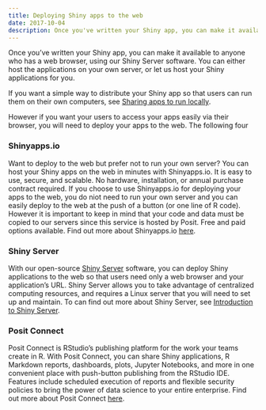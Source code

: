 ```yaml
---
title: Deploying Shiny apps to the web
date: 2017-10-04
description: Once you've written your Shiny app, you can make it available to anyone who has a web browser, using our Shiny Server software. You can either host the applications on your own server or let us host your Shiny applications for you.
---
```


Once you've written your Shiny app, you can make it available to anyone who has a web browser, using our Shiny Server software. You can either host the applications on your own server, or let us host your Shiny applications for you.

If you want a simple way to distribute your Shiny app so that users can run them on their own computers, see [Sharing apps to run locally](../../share/deployment-local/index.qmd).

However if you want your users to access your apps easily via their browser, you will need to deploy your apps to the web. The following four


### Shinyapps.io

Want to deploy to the web but prefer not to run your own server? You can host your Shiny apps on the web in minutes with Shinyapps.io. It is easy to use, secure, and scalable. No hardware, installation, or annual purchase contract required. If you choose to use Shinyapps.io for deploying your apps to the web, you do niot need to run your own server and you can easily deploy to the web at the push of a button (or one line of R code). However it is important to keep in mind that your code and data must be copied to our servers since this service is hosted by Posit. Free and paid options available. Find out more about Shinyapps.io [here](http://www.shinyapps.io/).


### Shiny Server

With our open-source [Shiny Server](https://www.rstudio.com/products/shiny/shiny-server/) software, you can deploy Shiny applications to the web so that users need only a web browser and your application's URL. Shiny Server allows you to take advantage of centralized computing resources, and requires a Linux server that you will need to set up and maintain. To can find out more about Shiny Server, see [Introduction to Shiny Server](../../share/shiny-server/index.qmd).


### Posit Connect

Posit Connect is RStudio's publishing platform for the work your teams create in R. With Posit Connect, you can share Shiny applications, R Markdown reports, dashboards, plots, Jupyter Notebooks, and more in one convenient place with push-button publishing from the RStudio IDE. Features include scheduled execution of reports and flexible security policies to bring the power of data science to your entire enterprise. Find out more about Posit Connect [here](https://www.rstudio.com/products/connect/).
